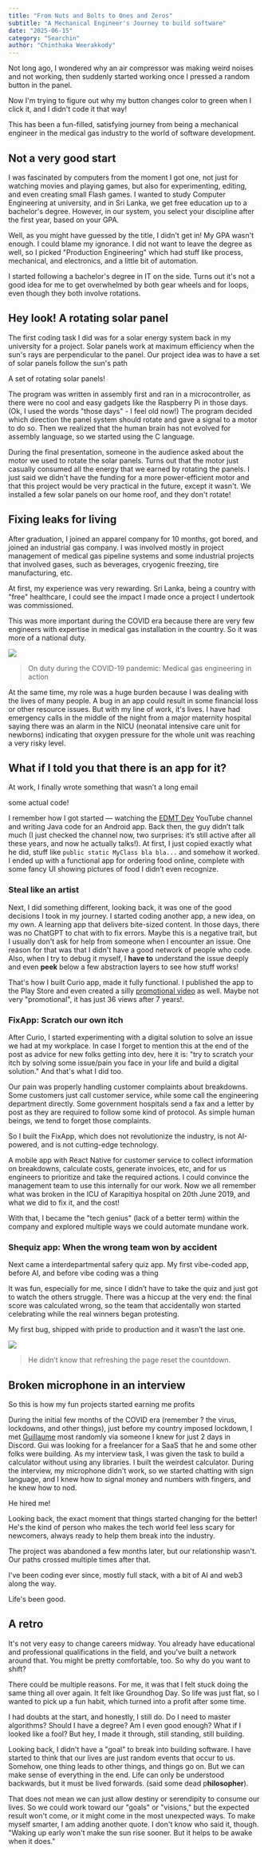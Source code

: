 ```yaml
---
title: "From Nuts and Bolts to Ones and Zeros"
subtitle: "A Mechanical Engineer's Journey to build software"
date: "2025-06-15"
category: "Searchin"
author: "Chinthaka Weerakkody"
---
```




Not long ago, I wondered why an air compressor was making weird noises and not working, then suddenly started working once I pressed a random button in the panel.

Now I'm trying to figure out why my button changes color to green when I click it, and I didn't code it that way!

This has been a fun-filled, satisfying journey from being a mechanical engineer in the medical gas industry to the world of software development.

## Not a very good start

I was fascinated by computers from the moment I got one, not just for watching movies and playing games, but also for experimenting, editing, and even creating small Flash games. I wanted to study Computer Engineering at university, and in Sri Lanka, we get free education up to a bachelor's degree. However, in our system, you select your discipline after the first year, based on your GPA.

Well, as you might have guessed by the title, I didn't get in! My GPA wasn't enough. I could blame my ignorance. I did not want to leave the degree as well, so I picked "Production Engineering" which had stuff like process, mechanical, and electronics, and a little bit of automation.

I started following a bachelor's degree in IT on the side. Turns out it's not a good idea for me to get overwhelmed by both gear wheels and for loops, even though they both involve rotations.

## Hey look! A rotating solar panel

The first coding task I did was for a solar energy system back in my university for a project. Solar panels work at maximum efficiency when the sun's rays are perpendicular to the panel. Our project idea was to have a set of solar panels follow the sun's path 

A set of rotating solar panels!

The program was written in assembly first and ran in a microcontroller, as there were no cool and easy gadgets like the Raspberry Pi in those days. (Ok, I used the words "those days" - I feel old now!) The program decided which direction the panel system should rotate and gave a signal to a motor to do so. Then we realized that the human brain has not evolved for assembly language, so we started using the C language.

During the final presentation, someone in the audience asked about the motor we used to rotate the solar panels. Turns out that the motor just casually consumed all the energy that we earned by rotating the panels. I just said we didn't have the funding for a more power-efficient motor and that this project would be very practical in the future, except it wasn't. We installed a few solar panels on our home roof, and they don't rotate!

## Fixing leaks for living

After graduation, I joined an apparel company for 10 months, got bored, and joined an industrial gas company. I was involved mostly in project management of medical gas pipeline systems and some industrial projects that involved gases, such as beverages, cryogenic freezing, tire manufacturing, etc.

At first, my experience was very rewarding. Sri Lanka, being a country with "free" healthcare, I could see the impact I made once a project I undertook was commissioned. 

This was more important during the COVID era because there are very few engineers with expertise in medical gas installation in the country. So it was more of a national duty.

![](/images/me-covid.jpg)
> On duty during the COVID-19 pandemic: Medical gas engineering in action

At the same time, my role was a huge burden because I was dealing with the lives of many people. A bug in an app could result in some financial loss or other resource issues. But with my line of work, it's lives. I have had emergency calls in the middle of the night from a major maternity hospital saying there was an alarm in the NICU (neonatal intensive care unit for newborns) indicating that oxygen pressure for the whole unit was reaching a very risky level. 

## What if I told you that there is an app for it?

At work, I finally wrote something that wasn’t a long email

some actual code!

I remember how I got started — watching the [EDMT Dev](https://www.youtube.com/@eddydn71/playlists) YouTube channel and writing Java code for an Android app. Back then, the guy didn’t talk much (I just checked the channel now, two surprises: it’s still active after all these years, and now he actually talks!). At first, I just copied exactly what he did, stuff like `public static MyClass bla bla...` and somehow it worked. I ended up with a functional app for ordering food online, complete with some fancy UI showing pictures of food I didn’t even recognize.
###  Steal like an artist


Next, I did something different, looking back, it was one of the good decisions I took in my journey. I started coding another app, a new idea, on my own. A learning app that delivers bite-sized content. In those days, there was no ChatGPT to chat with to fix errors. Maybe this is a negative trait, but I usually don't ask for help from someone when I encounter an issue. One reason for that was that I didn't have a good network of people who code. Also, when I try to debug it myself, I **have to** understand the issue deeply and even **peek** below a few abstraction layers to see how stuff works!

That's how I built Curio app, made it fully functional. I published the app to the Play Store and even created a silly [promotional video](https://youtu.be/p-pIVW5YMvY?si=dTP60CP8EJRGK1N_) as well. Maybe not very "promotional", it has just 36 views after 7 years!.

### FixApp: Scratch our own itch

After Curio, I started experimenting with a digital solution to solve an issue we had at my workplace. In case I forget to mention this at the end of the post as advice for new folks getting into dev, here it is: "try to scratch your itch by solving some issue/pain you face in your life and build a digital solution." And that's what I did too.

Our pain was properly handling customer complaints about breakdowns. Some customers just call customer service, while some call the engineering department directly. Some government hospitals send a fax and a letter by post as they are required to follow some kind of protocol. As simple human beings, we tend to forget those complaints.

So I built the FixApp, which does not revolutionize the industry, is not AI-powered, and is not cutting-edge technology.

A mobile app with React Native for customer service to collect information on breakdowns, calculate costs, generate invoices, etc, and for us engineers to prioritize and take the required actions. I could convince the management team to use this internally for our work. Now we all remember what was broken in the ICU of Karapitiya  hospital on 20th June 2019, and what we did to fix it, and the cost!

With that, I became the "tech genius" (lack of a better term) within the company and explored multiple ways we could automate mundane work.

### Shequiz app: When the wrong team won by accident

Next came a interdepartmental safery quiz app. My first vibe-coded app, before AI, and before vibe coding was a thing

It was fun, especially for me, since I didn’t have to take the quiz and just got to watch the others struggle. There was a hiccup at the very end: the final score was calculated wrong, so the team that accidentally won started celebrating while the real winners began protesting.

My first bug, shipped with pride to production and it wasn’t the last one.

![](/images/safety-app.jpg)
> He didn’t know that refreshing the page reset the countdown.

## Broken microphone in an interview

So this is how my fun projects started earning me profits

During the initial few months of the COVID era (remember ? the virus, lockdowns, and other things), just before my country imposed lockdown, I met [Guillaume](https://x.com/GuiBibeau) most randomly via someone I knew for just 2 days in Discord. Gui was looking for a freelancer for a SaaS that he and some other folks were building. As my interview task, I was given the task to build a calculator without using any libraries. I built the weirdest calculator. During the interview, my microphone didn't work, so we started chatting with sign language, and I knew how to signal money and numbers with fingers, and he knew how to nod.

He hired me!

Looking back, the exact moment that things started changing for the better! He's the kind of person who makes the tech world feel less scary for newcomers, always ready to help them break into the industry.

The project was abandoned a few months later, but our relationship wasn't. Our paths crossed multiple times after that.

I've been coding ever since, mostly full stack, with a bit of AI and web3 along the way. 

Life's been good. 

## A retro

It's not very easy to change careers midway.  You already have educational and professional qualifications in the field, and you've built a network around that. You might be pretty comfortable, too. So why do you want to shift?

There could be multiple reasons. For me, it was that I felt stuck doing the same thing all over again. It felt like Groundhog Day. So life was just flat, so I wanted to pick up a fun habit, which turned into a profit after some time. 

I had doubts at the start, and honestly, I still do. Do I need to master algorithms? Should I have a degree? Am I even good enough? What if I looked like a fool? But hey, I made it through, still standing, still building.

Looking back, I didn't have a "goal" to break into building software. I have started to think that our lives are just random events that occur to us. Somehow, one thing leads to other things, and things go on. But we can make sense of everything in the end. Life can only be understood backwards, but it must be lived forwards. (said some dead p**hilosopher**). 

That does not mean we can just allow destiny or serendipity to consume our lives. So we could work toward our "goals" or "visions," but the expected result won't come, or it might come in the most unexpected ways. To make myself smarter, I am adding another quote. I don't know who said it, though. "Waking up early won't make the sun rise sooner. But it helps to be awake when it does."